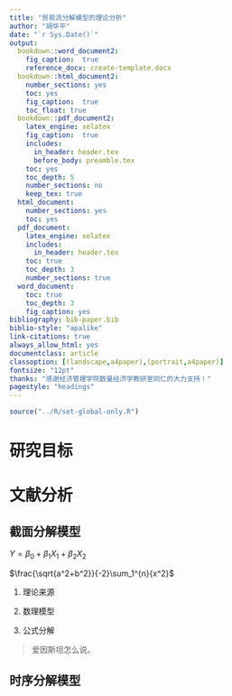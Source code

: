 ```yaml
---
title: "贸易流分解模型的理论分析"
author: "胡华平"
date: "`r Sys.Date()`"
output: 
  bookdown::word_document2: 
    fig_caption:  true
    reference_docx: create-template.docx
  bookdown::html_document2:
    number_sections: yes
    toc: yes
    fig_caption:  true
    toc_float: true
  bookdown::pdf_document2:
    latex_engine: xelatex
    fig_caption:  true
    includes:
      in_header: header.tex
      before_body: preamble.tex
    toc: yes
    toc_depth: 5
    number_sections: no
    keep_tex: true
  html_document:
    number_sections: yes
    toc: yes
  pdf_document: 
    latex_engine: xelatex
    includes:
      in_header: header.tex
    toc: true
    toc_depth: 3
    number_sections: true
  word_document:
    toc: true
    toc_depth: 3
    fig_caption: yes
bibliography: bib-paper.bib
biblio-style: "apalike"
link-citations: true
always_allow_html: yes
documentclass: article
classoption: [(landscape,a4paper),(portrait,a4paper)]
fontsize: "12pt"
thanks: "感谢经济管理学院数量经济学教研室同仁的大力支持！"
pagestyle: "headings"
---
```



```r
source("../R/set-global-only.R")
```


# 研究目标

# 文献分析

## 截面分解模型

$Y= \beta_0 +\beta_1X_1 + \beta_2 X_2$

$\frac{\sqrt{a^2+b^2}}{-2}\sum_1^{n}{x^2}$

1. 理论来源

2. 数理模型

3. 公式分解

> 爱因斯坦怎么说。

## 时序分解模型


